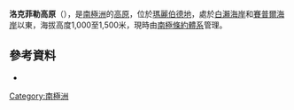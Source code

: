 '''洛克菲勒高原'''（{{lang-en|Rockefeller Plateau}}），是[[南極洲|南極洲]]的[[高原|高原]]，位於[[瑪麗伯德地|瑪麗伯德地]]，處於[[白瀨海岸|白瀨海岸]]和[[賽普爾海岸|賽普爾海岸]]以東，海拔高度1,000至1,500米，現時由[[南極條約體系|南極條約體系]]管理。

{{coord|80|0|S|135|0|W|scale:8000000|display=title}}

==參考資料==
*{{usgs-gazetteer}}

{{Antarctica-geo-stub}}
[[Category:南極洲|Category:南極洲]]